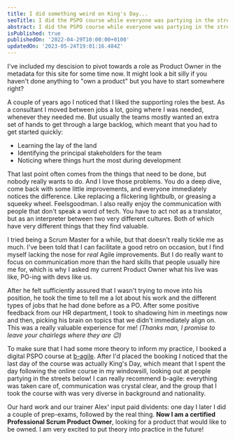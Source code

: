 ```yaml
---
title: I did something weird on King's Day...
seoTitle: I did the PSPO course while everyone was partying in the streets!
abstract: I did the PSPO course while everyone was partying in the streets!
isPublished: true
publishedOn: '2022-04-29T10:00:00+0100'
updatedOn: '2023-05-24T19:01:16.484Z'
---
```

I've included my descision to pivot towards a role as Product Owner in the metadata for this site for some time now. It might look a bit silly if you haven't done anything to "own a product" but you have to start somewhere right?

A couple of years ago I noticed that I liked the supporting roles the best. As a consultant I moved between jobs a lot, going where I was needed, whenever they needed me. But usually the teams mostly wanted an extra set of hands to get through a large backlog, which meant that you had to get started quickly:
- Learning the lay of the land
- Identifying the principal stakeholders for the team
- Noticing where things hurt the most during development

That last point often comes from the things that need to be done, but nobody really wants to do. And I love those problems. You do a deep dive, come back with some little improvements, and everyone immediately notices the difference. Like replacing a flickering lightbulb, or greasing a squeeky wheel. Feelsgoodman. I also really enjoy the communication with people that don't speak a word of tech. You have to act not as a translator, but as an interpreter between two very different cultures. Both of which have very different things that they find valuable.

I tried being a Scrum Master for a while, but that doesn't really tickle me as much. I've been told that I can facilitate a good retro on occasion, but I find myself lacking the nose for _real_ Agile improvements. But I do really want to focus on communication more than the hard skills that people usually hire me for, which is why I asked my current Product Owner what his live was like, PO-ing with devs like us.

After he felt sufficiently assured that I wasn't trying to move into his position, he took the time to tell me a lot about his work and the different types of jobs that he had done before as a PO. After some positive feedback from our HR department, I took to shadowing him in meetings now and then, picking his brain on topics that we didn't immediately align on. This was a really valuable experience for me! _(Thanks man, I promise to leave your chairlegs where they are 😉)_

To make sure that I had some more theory to inform my practice, I booked a digital PSPO course at [b-agile](https://bagile.co.uk). After I'd placed the booking I noticed that the last day of the course was actually King's Day, which meant that I spent the day following the online course in my windowsill, looking out at people partying in the streets below! I can really recommend b-agile: everything was taken care of, communication was crystal clear, and the group that I took the course with was very diverse in background and nationality.

Our hard work and our trainer Alex' input paid dividents: one day I later I did a couple of prep-exams, followed by the real thing. **Now I am a certified Professional Scrum Product Owner**, looking for a product that would like to be owned. I am very excited to put theory into practice in the future!
